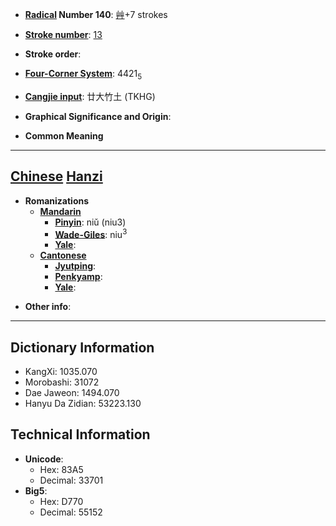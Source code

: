 * '''[[Wiktionary:Chinese radical index| Radical]] Number 140''': [[Wiktionary:Chinese radical index 艸|艸]]+7 strokes

* '''[[Wiktionary:Chinese total strokes index|Stroke number]]''': [[Wiktionary:Chinese total strokes index 13|13]]

* '''Stroke order''': 

* '''[[Wiktionary:Chinese four corner index|Four-Corner System]]''': 4421<sub>5</sub>

* '''[[Wiktionary:Chinese Cangjie index|Cangjie input]]''': 廿大竹土 (TKHG)

* '''Graphical Significance and Origin''': 

* '''Common Meaning'''

----

== [[Chinese]] [[Hanzi]] ==

* '''Romanizations'''
** '''[[Mandarin]]'''
*** '''[[Pinyin]]''': niǔ (niu3)
*** '''[[Wade-Giles]]''': niu<sup>3</sup>
*** '''[[Yale]]''': 
** '''[[Cantonese]]'''
*** '''[[Jyutping]]''':
*** '''[[Penkyamp]]''': 
*** '''[[Yale]]''': 

* '''Other info''': 

----

== Dictionary Information ==

* KangXi: 1035.070
* Morobashi: 31072
* Dae Jaweon: 1494.070
* Hanyu Da Zidian: 53223.130

== Technical Information ==

* '''Unicode''':
** Hex: 83A5
** Decimal: 33701
* '''Big5''':
** Hex: D770
** Decimal: 55152